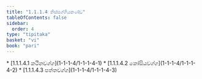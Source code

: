 ```yaml
---
title: "1.1.1.4 නිස්සග්ගියකණ්ඩ"
tableOfContents: false
sidebar:
  order: 4
type: "tipitaka"
basket: "vi"
book: "pari"
---
```



<DynamicBreadcrumb />



<TableOfContents book="pari" section="1.1.1.4">
* [1.1.1.4.1 කථිනවග්ග](1-1-1-4/1-1-1-4-1)
* [1.1.1.4.2 කෝසියවග්ග](1-1-1-4/1-1-1-4-2)
* [1.1.1.4.3 පත්තවග්ග](1-1-1-4/1-1-1-4-3)
</TableOfContents>